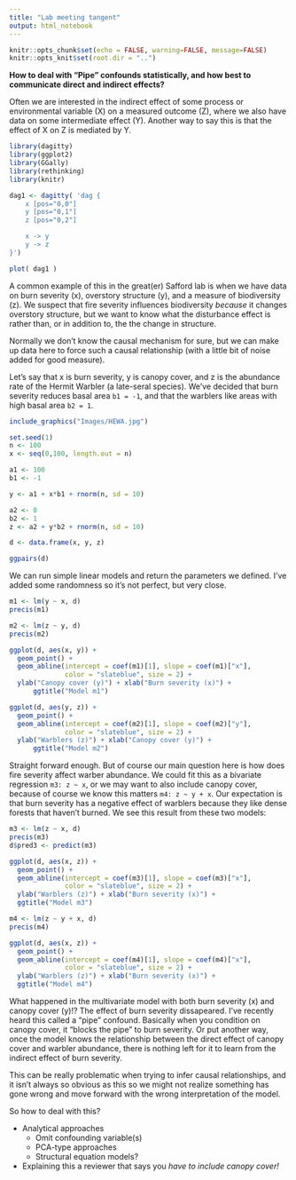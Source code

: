 ```yaml
---
title: "Lab meeting tangent"
output: html_notebook
---
```


```r
knitr::opts_chunk$set(echo = FALSE, warning=FALSE, message=FALSE)
knitr::opts_knit$set(root.dir = "..")
```

**How to deal with "Pipe" confounds statistically, and how best to communicate direct and indirect effects?**  

Often we are interested in the indirect effect of some process or environmental variable (X) on a measured outcome (Z), where we also have data on some intermediate effect (Y). Another way to say this is that the effect of X on Z is mediated by Y.  

```r
library(dagitty)
library(ggplot2)
library(GGally)
library(rethinking)
library(knitr)

dag1 <- dagitty( 'dag {
    x [pos="0,0"]
    y [pos="0,1"]
    z [pos="0,2"]

    x -> y
    y -> z
}')

plot( dag1 )
```

A common example of this in the great(er) Safford lab is when we have data on burn severity (x), overstory structure (y), and a measure of biodiversity (z). We suspect that fire severity influences biodiversity *because* it changes overstory structure, but we want to know what the disturbance effect is rather than, or in addition to, the the change in structure.  

Normally we don't know the causal mechanism for sure, but we can make up data here to force such a causal relationship (with a little bit of noise added for good measure).  

Let's say that x is burn severity, y is canopy cover, and z is the abundance rate of the Hermit Warbler (a late-seral species). We've decided that burn severity reduces basal area `b1 = -1`, and that the warblers like areas with high basal area `b2 = 1`.  

```r
include_graphics("Images/HEWA.jpg")
```

```r
set.seed(1)
n <- 100 
x <- seq(0,100, length.out = n)

a1 <- 100
b1 <- -1

y <- a1 + x*b1 + rnorm(n, sd = 10)

a2 <- 0
b2 <- 1
z <- a2 + y*b2 + rnorm(n, sd = 10) 

d <- data.frame(x, y, z)

ggpairs(d)
```



We can run simple linear models and return the parameters we defined. I've added some randomness so it's not perfect, but very close.  

```r
m1 <- lm(y ~ x, d)
precis(m1)

m2 <- lm(z ~ y, d)
precis(m2)
```

```r
ggplot(d, aes(x, y)) +
  geom_point() + 
  geom_abline(intercept = coef(m1)[1], slope = coef(m1)["x"],
              color = "slateblue", size = 2) +
  ylab("Canopy cover (y)") + xlab("Burn severity (x)") +
      ggtitle("Model m1")

ggplot(d, aes(y, z)) +
  geom_point() + 
  geom_abline(intercept = coef(m2)[1], slope = coef(m2)["y"],
              color = "slateblue", size = 2) +
  ylab("Warblers (z)") + xlab("Canopy cover (y)") +
      ggtitle("Model m2")
```

Straight forward enough. But of course our main question here is how does fire severity affect warber abundance. We could fit this as a bivariate regression `m3: z ~ x`, or we may want to also include canopy cover, because of course we know this matters `m4: z ~ y + x`. Our expectation is that burn severity has a negative effect of warblers because they like dense forests that haven't burned. We see this result from these two models:  

```r
m3 <- lm(z ~ x, d)
precis(m3)
d$pred3 <- predict(m3)
```

```r
ggplot(d, aes(x, z)) +
  geom_point() + 
  geom_abline(intercept = coef(m3)[1], slope = coef(m3)["x"],
              color = "slateblue", size = 2) +
  ylab("Warblers (z)") + xlab("Burn severity (x)") +
  ggtitle("Model m3")
```

```r
m4 <- lm(z ~ y + x, d)
precis(m4)

```

```r
ggplot(d, aes(x, z)) +
  geom_point() + 
  geom_abline(intercept = coef(m4)[1], slope = coef(m4)["x"],
              color = "slateblue", size = 2) +
  ylab("Warblers (z)") + xlab("Burn severity (x)") +
  ggtitle("Model m4")
```

What happened in the multivariate model with both burn severity (x) and canopy cover (y)!? The effect of burn severity dissapeared. I've recently heard this called a "pipe" confound. Basically when you condition on canopy cover, it "blocks the pipe" to burn severity. Or put another way, once the model knows the relationship between the direct effect of canopy cover and warbler abundance, there is nothing left for it to learn from the indirect effect of burn severity.  

This can be really problematic when trying to infer causal relationships, and it isn't always so obvious as this so we might not realize something has gone wrong and move forward with the wrong interpretation of the model.  

So how to deal with this?  

* Analytical approaches  
    + Omit confounding variable(s)  
    + PCA-type approaches  
    + Structural equation models?  
* Explaining this a reviewer that says you *have to include canopy cover!*  







